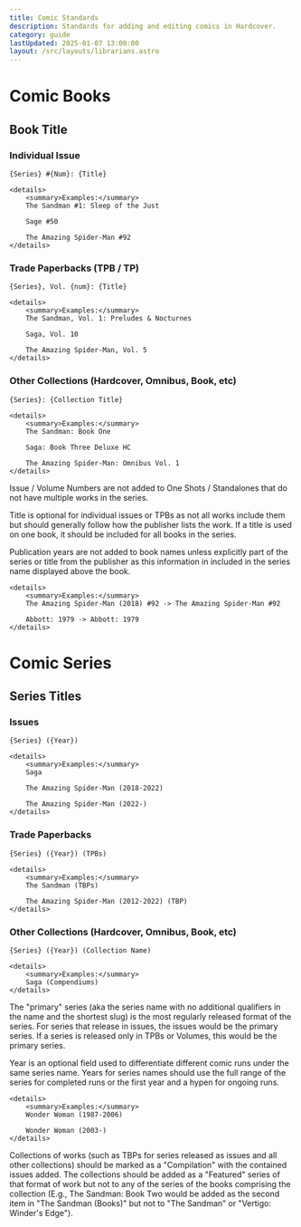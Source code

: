 ```yaml
---
title: Comic Standards
description: Standards for adding and editing comics in Hardcover.
category: guide
lastUpdated: 2025-01-07 13:00:00
layout: /src/layouts/librarians.astro
---
```


# Comic Books
## Book Title
### Individual Issue

`{Series} #{Num}: {Title}`

    <details>
        <summary>Examples:</summary>
        The Sandman #1: Sleep of the Just

        Sage #50

        The Amazing Spider-Man #92
    </details>

### Trade Paperbacks (TPB / TP)

`{Series}, Vol. {num}: {Title}`

    <details>
        <summary>Examples:</summary>
        The Sandman, Vol. 1: Preludes & Nocturnes

        Saga, Vol. 10

        The Amazing Spider-Man, Vol. 5
    </details>

### Other Collections (Hardcover, Omnibus, Book, etc)

`{Series}: {Collection Title}`

    <details>
        <summary>Examples:</summary>
        The Sandman: Book One

        Saga: Book Three Deluxe HC

        The Amazing Spider-Man: Omnibus Vol. 1
    </details>

Issue / Volume Numbers are not added to One Shots / Standalones that do not have multiple works in the series.

Title is optional for individual issues or TPBs as not all works include them but should generally follow how the publisher lists the work. If a title is used on one book, it should be included for all books in the series.

Publication years are not added to book names unless explicitly part of the series or title from the publisher as this information in included in the series name displayed above the book.

    <details>
        <summary>Examples:</summary>
        The Amazing Spider-Man (2018) #92 -> The Amazing Spider-Man #92

        Abbott: 1979 -> Abbott: 1979
    </details>

# Comic Series

## Series Titles

### Issues

`{Series} ({Year})`

    <details>
        <summary>Examples:</summary>
        Saga

        The Amazing Spider-Man (2018-2022)

        The Amazing Spider-Man (2022-)
    </details>

### Trade Paperbacks

`{Series} ({Year}) (TPBs)`

    <details>
        <summary>Examples:</summary>
        The Sandman (TBPs)

        The Amazing Spider-Man (2012-2022) (TBP)
    </details>

### Other Collections (Hardcover, Omnibus, Book, etc)

`{Series} ({Year}) (Collection Name)`

    <details>
        <summary>Examples:</summary>
        Saga (Compendiums)
    </details>

The "primary" series (aka the series name with no additional qualifiers in the name and the shortest slug) is the most regularly released format of the series. For series that release in issues, the issues would be the primary series. If a series is released only in TPBs or Volumes, this would be the primary series.

Year is an optional field used to differentiate different comic runs under the same series name. Years for series names should use the full range of the series for completed runs or the first year and a hypen for ongoing runs.

    <details>
        <summary>Examples:</summary>
        Wonder Woman (1987-2006)

        Wonder Woman (2003-)
    </details>

Collections of works (such as TBPs for series released as issues and all other collections) should be marked as a "Compilation" with the contained issues added. The collections should be added as a "Featured" series of that format of work but not to any of the series of the books comprising the collection (E.g., The Sandman: Book Two would be added as the second item in "The Sandman (Books)" but not to "The Sandman" or "Vertigo: Winder's Edge").
